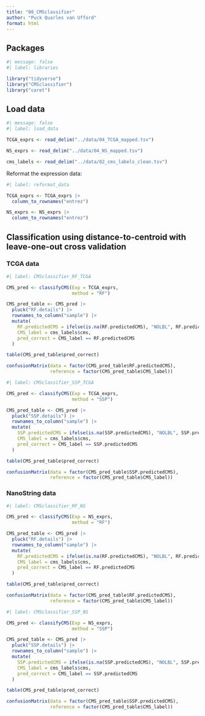 ```yaml
---
title: "08_CMSclassifier"
author: "Puck Quarles van Ufford"
format: html
---
```


## Packages

```r
#| message: false
#| label: libraries

library("tidyverse")
library("CMSclassifier")
library("caret")
```

## Load data

```r
#| message: false
#| label: load_data

TCGA_exprs <- read_delim("../data/04_TCGA_mapped.tsv")

NS_exprs <- read_delim("../data/04_NS_mapped.tsv")

cms_labels <- read_delim("../data/02_cms_labels_clean.tsv")
```

Reformat the expression data:

```r
#| label: reformat_data

TCGA_exprs <- TCGA_exprs |> 
  column_to_rownames("entrez")

NS_exprs <- NS_exprs |> 
  column_to_rownames("entrez")
```

## Classification using distance-to-centroid with leave-one-out cross validation

### TCGA data

```r
#| label: CMSclassifier_RF_TCGA

CMS_pred <- classifyCMS(Exp = TCGA_exprs,
                        method = "RF")

CMS_pred_table <- CMS_pred |>
  pluck("RF.details") |>
  rownames_to_column("sample") |> 
  mutate(
    RF.predictedCMS = ifelse(is.na(RF.predictedCMS), "NOLBL", RF.predictedCMS),
    CMS_label = cms_labels$cms,
    pred_correct = CMS_label == RF.predictedCMS
  )

table(CMS_pred_table$pred_correct)

confusionMatrix(data = factor(CMS_pred_table$RF.predictedCMS), 
                reference = factor(CMS_pred_table$CMS_label))
```

```r
#| label: CMSclassifier_SSP_TCGA

CMS_pred <- classifyCMS(Exp = TCGA_exprs,
                        method = "SSP")

CMS_pred_table <- CMS_pred |>
  pluck("SSP.details") |>
  rownames_to_column("sample") |> 
  mutate(
    SSP.predictedCMS = ifelse(is.na(SSP.predictedCMS), "NOLBL", SSP.predictedCMS),
    CMS_label = cms_labels$cms,
    pred_correct = CMS_label == SSP.predictedCMS
  )

table(CMS_pred_table$pred_correct)

confusionMatrix(data = factor(CMS_pred_table$SSP.predictedCMS), 
                reference = factor(CMS_pred_table$CMS_label))
```

### NanoString data

```r
#| label: CMSclassifier_RF_NS

CMS_pred <- classifyCMS(Exp = NS_exprs,
                        method = "RF")

CMS_pred_table <- CMS_pred |>
  pluck("RF.details") |>
  rownames_to_column("sample") |> 
  mutate(
    RF.predictedCMS = ifelse(is.na(RF.predictedCMS), "NOLBL", RF.predictedCMS),
    CMS_label = cms_labels$cms,
    pred_correct = CMS_label == RF.predictedCMS
  )

table(CMS_pred_table$pred_correct)

confusionMatrix(data = factor(CMS_pred_table$RF.predictedCMS), 
                reference = factor(CMS_pred_table$CMS_label))
```

```r
#| label: CMSclassifier_SSP_NS

CMS_pred <- classifyCMS(Exp = NS_exprs,
                        method = "SSP")

CMS_pred_table <- CMS_pred |>
  pluck("SSP.details") |>
  rownames_to_column("sample") |> 
  mutate(
    SSP.predictedCMS = ifelse(is.na(SSP.predictedCMS), "NOLBL", SSP.predictedCMS),
    CMS_label = cms_labels$cms,
    pred_correct = CMS_label == SSP.predictedCMS
  )

table(CMS_pred_table$pred_correct)

confusionMatrix(data = factor(CMS_pred_table$SSP.predictedCMS), 
                reference = factor(CMS_pred_table$CMS_label))
```
